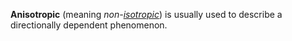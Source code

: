 '''Anisotropic''' (meaning ''non-[[isotropic]]'') is usually used to describe a directionally dependent phenomenon.

{{wikify}}